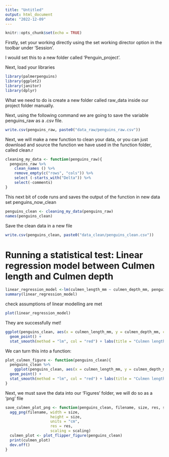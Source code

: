 ---
title: "Untitled"
output: html_document
date: "2022-12-09"
---

```{r setup, include=FALSE}
knitr::opts_chunk$set(echo = TRUE)
```

Firstly, set your working directly using the set working director option in the toolbar under 'Session'.

I would set this to a new folder called 'Penguin_project'.

Next, load your libraries 

```{r}
library(palmerpenguins)
library(ggplot2)
library(janitor)
library(dplyr)
```


What we need to do is create a new folder called raw_data inside our project folder manually.

Next, using the following command we are going to save the variable penguins_raw as a .csv file.

```{r}
write.csv(penguins_raw, paste0("data_raw/penguins_raw.csv"))
```

Next, we will make a new function to clean your data, or you can just download and source the function we have used in the function folder, called clean.r

```{r}
cleaning_my_data <- function(penguins_raw){
  penguins_raw %>%
    clean_names () %>%
    remove_empty(c("rows", "cols")) %>%
    select (-starts_with("Delta")) %>%
    select(-comments)
}

```

This next bit of code runs and saves the output of the function in new data set penguins_now_clean

```{r}
penguins_clean <- cleaning_my_data(penguins_raw)
names(penguins_clean)
```


Save the clean data in a new file

```{r}
write.csv(penguins_clean, paste0("data_clean/penguins_clean.csv"))

```


# Running a statistical test: Linear regression model between Culmen length and Culmen depth

```{r}
linear_regression_model <-lm(culmen_length_mm ~ culmen_depth_mm, penguins_clean)
summary(linear_regression_model)
```

 
check assumptions of linear modelling are met
```{r}
plot(linear_regression_model)
```

They are successfully met!

```{r}
ggplot(penguins_clean, aes(x = culmen_length_mm, y = culmen_depth_mm, col = species)) + 
  geom_point() +
  stat_smooth(method = "lm", col = "red") + labs(title = "Culmen length against depth (mm)", x = "Culmen Length (mm)", y = "Culmen Depth (mm)" )

```

We can turn this into a function:

```{r}
plot_culmen_figure <- function(penguins_clean){
  penguins_clean %>% 
    ggplot(penguins_clean, aes(x = culmen_length_mm, y = culmen_depth_mm, col = species)) + 
  geom_point() +
  stat_smooth(method = "lm", col = "red") + labs(title = "Culmen length against depth (mm)", x = "Culmen Length (mm)", y = "Culmen Depth (mm)" )
}

```

Next, we must save the data into our 'Figures' folder, we will do so as a 'png' file

```{r}
save_culmen_plot_png <- function(penguins_clean, filename, size, res, scaling){
  agg_png(filename, width = size, 
                    height = size, 
                    units = "cm", 
                    res = res, 
                    scaling = scaling)
  culmen_plot <- plot_flipper_figure(penguins_clean)
  print(culmen_plot)
  dev.off()
}

```


